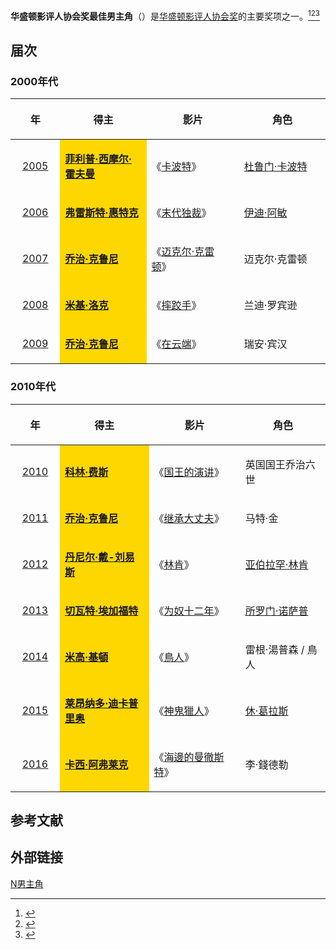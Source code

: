 '''华盛顿影评人协会奖最佳男主角'''（{{lang-en|'''Washington D.C. Area Film Critics Association Award for Best Actor'''}}）是[[华盛顿特区影评人协会|华盛顿影评人协会奖]]的主要奖项之一。<ref>{{cite web |url=http://yule.sohu.com/20131210/n391544835.shtml |title=华盛顿影评人协会奖揭晓 《为奴十二年》获六奖 |accessdate=2013 |publisher=搜狐网 |work= |language=zh-hans |archive-date=2014-03-29 |archive-url=https://web.archive.org/web/20140329214520/http://yule.sohu.com/20131210/n391544835.shtml |dead-url=no }}</ref><ref>{{cite web |url=http://ent.163.com/12/1212/16/8IHN7E2A00034QN3.html |title=华盛顿影评人协会奖揭晓 《猎杀本拉登》获3奖 |accessdate=2012 |publisher=网易 |work= |language=zh-hans |archive-date=2014-03-29 |archive-url=https://web.archive.org/web/20140329185417/http://ent.163.com/12/1212/16/8IHN7E2A00034QN3.html |dead-url=no }}</ref><ref>{{cite web|url=http://ent.qq.com/a/20111206/000107.htm|title=华盛顿特区影评人协会揭晓 《艺术家》再次折桂|accessdate=2011|publisher=腾讯网|work=|language=zh-hans|deadurl=yes|archiveurl=https://web.archive.org/web/20161110142222/http://ent.qq.com/a/20111206/000107.htm|archivedate=2016-11-10}}</ref>

== 届次 ==
=== 2000年代 ===
{| class="wikitable" width="95%" cellpadding="5"
|-
!width="100"|年
!width="300"|得主
!width="300"|影片
!width="300"|角色
|-
|style="text-align:center;"| [[第4届华盛顿影评人协会奖|2005]] || style="background:#FFD700;" | '''[[菲臘·西摩·荷夫曼|菲利普·西摩尔·霍夫曼]]''' || 《[[卡波特|卡波特]]》 ||  [[杜鲁门·卡波特|杜鲁门·卡波特]]
|-
|style="text-align:center;"| [[第5届华盛顿影评人协会奖|2006]] || style="background:#FFD700;" | '''[[科力士·韋德加|弗雷斯特·惠特克]]''' || 《[[末代独裁|末代独裁]]》 ||  [[伊迪·阿敏|伊迪·阿敏]]
|-
|style="text-align:center;"| [[第6届华盛顿影评人协会奖|2007]] || style="background:#FFD700;" | '''[[乔治·克鲁尼|乔治·克鲁尼]]''' || 《[[迈克尔·克雷顿|迈克尔·克雷顿]]》 || 迈克尔·克雷顿 
|-
|style="text-align:center;"| [[第7届华盛顿影评人协会奖|2008]] ||  style="background:#FFD700;" | '''[[米基·洛克|米基·洛克]]''' || 《[[拼命戰羊|摔跤手]]》 || 兰迪·罗宾逊
|-
|style="text-align:center;"| [[第8届华盛顿影评人协会奖|2009]] ||  style="background:#FFD700;" |'''[[乔治·克鲁尼|乔治·克鲁尼]]''' || 《[[在云端|在云端]]》 ||  瑞安·宾汉
|}

=== 2010年代 ===
{| class="wikitable" width="95%" cellpadding="5"
|-
!width="100"|年
!width="300"|得主
!width="300"|影片
!width="300"|角色
|-
|style="text-align:center;"| [[第9届华盛顿影评人协会奖|2010]] ||  style="background:#FFD700;" |'''[[科林·费斯|科林·费斯]]'''|| 《[[国王的演讲|国王的演讲]]》 || 英国国王乔治六世
|-
|style="text-align:center;"| [[第10届华盛顿影评人协会奖|2011]] ||  style="background:#FFD700;" | '''[[乔治·克鲁尼|乔治·克鲁尼]]''' || 《[[继承大丈夫|继承大丈夫]]》 ||  马特·金
|-
|style="text-align:center;"| [[第11届华盛顿影评人协会奖|2012]] ||  style="background:#FFD700;" | '''[[丹尼尔·戴-刘易斯|丹尼尔·戴-刘易斯]]'''|| 《[[林肯_(2012年电影)|林肯]]》 || [[亚伯拉罕·林肯|亚伯拉罕·林肯]]
|-
|style="text-align:center;"| [[第12届华盛顿影评人协会奖|2013]] || style="background:#FFD700;" | '''[[切瓦特·埃加福特|切瓦特·埃加福特]]'''|| 《[[为奴十二年|为奴十二年]]》  || [[所罗门·诺萨普|所罗门·诺萨普]]
|-
|style="text-align:center;"| [[第13届华盛顿影评人协会奖|2014]] || style="background:#FFD700;" | '''[[米高·基頓|米高·基頓]]'''|| 《[[鳥人_(2014年電影)|鳥人]]》  || 雷根·湯普森 / 鳥人
|-
|style="text-align:center;"| [[第14届华盛顿影评人协会奖|2015]] || style="background:#FFD700;" | '''[[莱昂纳多·迪卡普里奥|莱昂纳多·迪卡普里奥]]'''|| 《[[神鬼獵人|神鬼獵人]]》  || [[休·葛拉斯|休·葛拉斯]]
|-
|style="text-align:center;"| [[第15届华盛顿影评人协会奖|2016]] || style="background:#FFD700;" | '''[[卡西·阿弗莱克|卡西·阿弗莱克]]'''|| 《[[海邊的曼徹斯特|海邊的曼徹斯特]]》  || 李·錢德勒
|}

==参考文献==
{{reflist}}

== 外部链接 ==
{{华盛顿影评人协会奖}}

[[Category:华盛顿影评人协会奖|N男主角]]